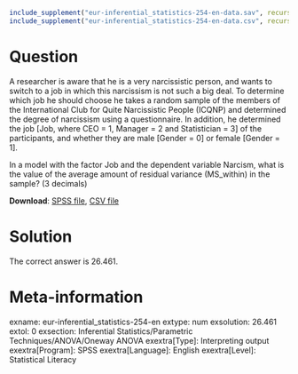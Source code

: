 ```r
include_supplement("eur-inferential_statistics-254-en-data.sav", recursive = TRUE)
include_supplement("eur-inferential_statistics-254-en-data.csv", recursive = TRUE)
```
Question
========
A researcher is aware that he is a very narcissistic person, and wants to switch to a job in which this narcissism is not such a big deal. To determine which job he should choose he takes a random sample of the members of the International Club for Quite Narcissistic People (ICQNP) and determined the degree of narcissism using a questionnaire. In addition, he determined the job [Job, where CEO = 1, Manager = 2 and Statistician = 3] of the participants, and whether they are male [Gender = 0] or female [Gender = 1].

In a model with the factor Job and the dependent variable Narcism, what is the value of the average amount of residual variance (MS_within) in the sample? (3 decimals)

**Download**: [SPSS file](eur-inferential_statistics-254-en-data.sav), [CSV file](eur-inferential_statistics-254-en-data.csv)


Solution
========
The correct answer is 26.461.


Meta-information
================
exname: eur-inferential_statistics-254-en
extype: num
exsolution: 26.461
extol: 0
exsection: Inferential Statistics/Parametric Techniques/ANOVA/Oneway ANOVA
exextra[Type]: Interpreting output
exextra[Program]: SPSS
exextra[Language]: English
exextra[Level]: Statistical Literacy
